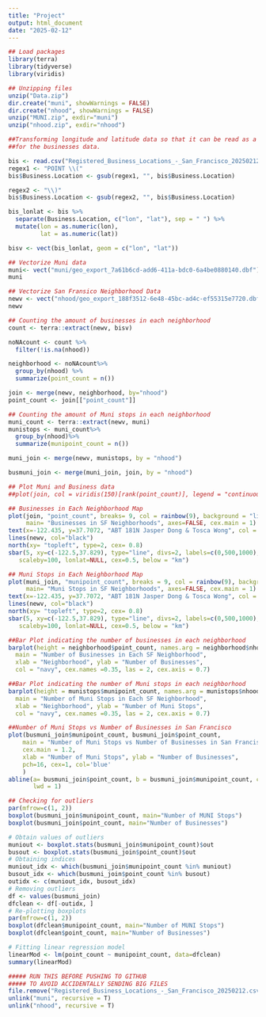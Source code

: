 ```yaml
---
title: "Project"
output: html_document
date: "2025-02-12"
---
```


```r
## Load packages
library(terra)
library(tidyverse)
library(viridis)
```

```r
## Unzipping files
unzip("Data.zip")
dir.create("muni", showWarnings = FALSE)
dir.create("nhood", showWarnings = FALSE)
unzip("MUNI.zip", exdir="muni")
unzip("nhood.zip", exdir="nhood")
```


```r
##Transforming longitude and latitude data so that it can be read as a vector 
##for the businesses data.

bis <- read.csv("Registered_Business_Locations_-_San_Francisco_20250212.csv", sep = ";")
regex1 <- "POINT \\("
bis$Business.Location <- gsub(regex1, "", bis$Business.Location)

regex2 <- "\\)"
bis$Business.Location <- gsub(regex2, "", bis$Business.Location)

bis_lonlat <- bis %>%
  separate(Business.Location, c("lon", "lat"), sep = " ") %>%
  mutate(lon = as.numeric(lon),
         lat = as.numeric(lat))

bisv <- vect(bis_lonlat, geom = c("lon", "lat"))
```

```r
## Vectorize Muni data
muni<- vect("muni/geo_export_7a61b6cd-add6-411a-bdc0-6a4be0880140.dbf")
muni

## Vectorize San Fransico Neighborhood Data
newv <- vect("nhood/geo_export_188f3512-6e48-45bc-ad4c-ef55315e7720.dbf")
newv

## Counting the amount of businesses in each neighborhood
count <- terra::extract(newv, bisv)

noNAcount <- count %>%
  filter(!is.na(nhood))

neighborhood <- noNAcount%>%
  group_by(nhood) %>%
  summarize(point_count = n())

join <- merge(newv, neighborhood, by="nhood")
point_count <- join[["point_count"]]

## Counting the amount of Muni stops in each neighborhood
muni_count <- terra::extract(newv, muni)
munistops <- muni_count%>%
  group_by(nhood)%>%
  summarize(munipoint_count = n())

muni_join <- merge(newv, munistops, by = "nhood")

busmuni_join <- merge(muni_join, join, by = "nhood")

```

```r
## Plot Muni and Business data
##plot(join, col = viridis(150)[rank(point_count)], legend = "continuous")

## Businesses in Each Neighborhood Map
plot(join, "point_count", breaks= 9, col = rainbow(9), background = "lightblue", 
     main= "Businesses in SF Neighborhoods", axes=FALSE, cex.main = 1)
text(x=-122.435, y=37.7072, "ABT 181N Jasper Dong & Tosca Wong", col = "black", cex=0.25)
lines(newv, col="black")
north(xy= "topleft", type=2, cex= 0.8)
sbar(5, xy=c(-122.5,37.829), type="line", divs=2, labels=c(0,500,1000), 
   scaleby=100, lonlat=NULL, cex=0.5, below = "km")

## Muni Stops in Each Neighborhood Map
plot(muni_join, "munipoint_count", breaks = 9, col = rainbow(9), background = "lightblue", 
     main= "Muni Stops in SF Neighborhoods", axes=FALSE, cex.main = 1)
text(x=-122.435, y=37.7072, "ABT 181N Jasper Dong & Tosca Wong", col = "black", cex=0.25)
lines(newv, col="black")
north(xy= "topleft", type=2, cex= 0.8)
sbar(5, xy=c(-122.5,37.829), type="line", divs=2, labels=c(0,500,1000), 
   scaleby=100, lonlat=NULL, cex=0.5, below = "km")
```
```r
##Bar Plot indicating the number of businesses in each neighborhood
barplot(height = neighborhood$point_count, names.arg = neighborhood$nhood,
  main = "Number of Businesses in Each SF Neighborhood",
  xlab = "Neighborhood", ylab = "Number of Businesses",
  col = "navy", cex.names =0.35, las = 2, cex.axis = 0.7)

##Bar Plot indicating the number of Muni stops in each neighborhood
barplot(height = munistops$munipoint_count, names.arg = munistops$nhood,
  main = "Number of Muni Stops in Each SF Neighborhood",
  xlab = "Neighborhood", ylab = "Number of Muni Stops",
  col = "navy", cex.names =0.35, las = 2, cex.axis = 0.7)
```

```r
##Number of Muni Stops vs Number of Businesses in San Francisco
plot(busmuni_join$munipoint_count, busmuni_join$point_count,
    main = "Number of Muni Stops vs Number of Businesses in San Francisco", 
    cex.main = 1.2,
    xlab = "Number of Muni Stops", ylab = "Number of Businesses",
    pch=16, cex=1, col='blue'
    )
abline(a= busmuni_join$point_count, b = busmuni_join$munipoint_count, col='red',
       lwd = 1)
```
```r
## Checking for outliers
par(mfrow=c(1, 2))
boxplot(busmuni_join$munipoint_count, main="Number of MUNI Stops")
boxplot(busmuni_join$point_count, main="Number of Businesses")
```
```r
# Obtain values of outliers
muniout <- boxplot.stats(busmuni_join$munipoint_count)$out
busout <- boxplot.stats(busmuni_join$point_count)$out
# Obtaining indices
muniout_idx <- which(busmuni_join$munipoint_count %in% muniout)
busout_idx <- which(busmuni_join$point_count %in% busout)
outidx <- c(muniout_idx, busout_idx)
# Removing outliers
df <- values(busmuni_join)
dfclean <- df[-outidx, ]
# Re-plotting boxplots
par(mfrow=c(1, 2))
boxplot(dfclean$munipoint_count, main="Number of MUNI Stops")
boxplot(dfclean$point_count, main="Number of Businesses")
```
```r
# Fitting linear regression model
linearMod <- lm(point_count ~ munipoint_count, data=dfclean) 
summary(linearMod)
```






```r
##### RUN THIS BEFORE PUSHING TO GITHUB
##### TO AVOID ACCIDENTALLY SENDING BIG FILES
file.remove("Registered_Business_Locations_-_San_Francisco_20250212.csv")
unlink("muni", recursive = T)
unlink("nhood", recursive = T)
```



